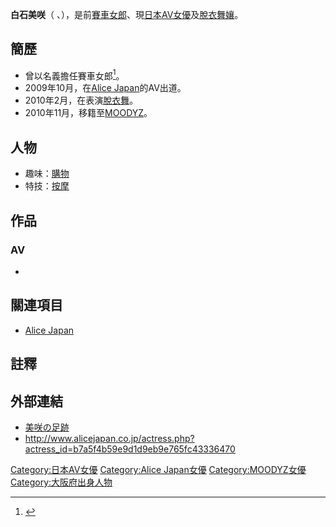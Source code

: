 {{AV女優|
|モデル名={{lang|ja|白石 美咲}}
|ふりがな=しらいし みさき
|別名= {{lang|ja|山口 優莉}}
|愛称=
|生年=1986
|生月=8
|生日=8
|出身地={{JPN}}・[[大阪府|大阪府]]
|血液型=[[ABO式血液型|O型]]
|時点=2009年10月
|身長=170
|体重=
|バスト=90
|ウエスト=62
|ヒップ=80
|カップ=F
|股下=
|靴=
|身体備考=
|ジャンル=[[AV|AV]]
|AV出演期間=2009年 - 
|活動備考=
|他の活動=
|その他=
}}
'''白石美咲'''（ {{lang-ja|白石 美咲}}、{{bd|1986年|8月8日}}），是前[[賽車女郎|賽車女郎]]、現[[日本|日本]][[AV女優|AV女優]]及[[脫衣舞孃|脫衣舞孃]]。

== 簡歷 ==
*曾以{{nihongo|'''山口優莉'''|山口 優莉}}名義擔任賽車女郎<ref>{{cite web|url=http://idol.av-portal.com/actress/item_5366.html|title=山口優莉|publisher=IDOLIST.COM|accessdate=2011-07-01|deadurl=yes|archiveurl=https://web.archive.org/web/20100614001420/http://idol.av-portal.com/actress/item_5366.html|archivedate=2010-06-14}}</ref>。
* 2009年10月，在[[Alice_Japan|Alice Japan]]的AV出道。
* 2010年2月，在{{nihongo|'''浅草樂座'''|浅草ロック座}}表演[[脫衣舞|脫衣舞]]。
* 2010年11月，移籍至[[MOODYZ|MOODYZ]]。

== 人物 ==
* 趣味：[[購物|購物]]
* 特技：[[按摩|按摩]]

== 作品 ==
=== AV ===
* {{lang|ja|新人×Alice Japan 白石美咲（2009年10月9日、[[Alice_Japan|Alice Japan]]）
* レースクイーンのむき出しセックス（2009年11月13日、Alice Japan）
* 長身美女とのいやらしいセックス（2009年12月11日、Alice Japan）
* 憧れの競泳水着インストラクター（2010年1月8日、Alice Japan）
* いやらしいマッサージ嬢（2010年2月12日、Alice Japan）
* 抜いてもハメても目の前にペニス（2010年3月12日、Alice Japan）
* 眩しいカラダのごっくんネエちゃん（2010年11月13日、[[MOODYZ|MOODYZ]]）
* ごっくん痴女教師（2010年12月13日、MOODYZ）
* 高身長痴女の小さいオッサン狩り（2011年1月1日、MOODYZ）※共演:[[桐原エリカ|桐原エリカ]]、[[堀口奈津美|堀口奈津美]]、[[黑木麻衣|黑木麻衣]]}}

== 關連項目 ==
* [[Alice_Japan|Alice Japan]]

== 註釋 ==
{{reflist}}

== 外部連結 ==
* [http://ameblo.jp/mi-8ni-v-ha2o/ 美咲の足跡] {{Wayback|url=http://ameblo.jp/mi-8ni-v-ha2o/ |date=20160519222924 }}
* http://www.alicejapan.co.jp/actress.php?actress_id=b7a5f4b59e9d1d9eb9e765fc43336470 {{Wayback|url=http://www.alicejapan.co.jp/actress.php?actress_id=b7a5f4b59e9d1d9eb9e765fc43336470 |date=20120505065428 }}

{{Pornstar-stub}}
{{DEFAULTSORT:Shiraishi misaki}}
[[Category:日本AV女優|Category:日本AV女優]]
[[Category:Alice_Japan女優|Category:Alice Japan女優]]
[[Category:MOODYZ女優|Category:MOODYZ女優]]
[[Category:大阪府出身人物|Category:大阪府出身人物]]